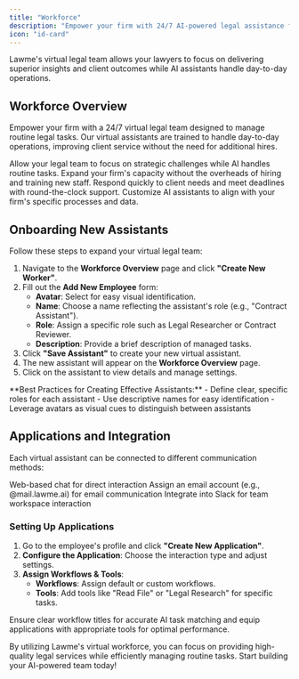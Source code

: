 ```yaml
---
title: "Workforce"
description: "Empower your firm with 24/7 AI-powered legal assistance for routine tasks"
icon: "id-card"
---
```


<Note>
  Lawme's virtual legal team allows your lawyers to focus on delivering superior insights and client outcomes while AI assistants handle day-to-day operations.
</Note>

## Workforce Overview

Empower your firm with a 24/7 virtual legal team designed to manage routine legal tasks. Our virtual assistants are trained to handle day-to-day operations, improving client service without the need for additional hires.

<CardGroup cols={2}>
  <Card title="Free Up Your Lawyers" icon="user-tie">
    Allow your legal team to focus on strategic challenges while AI handles routine tasks.
  </Card>
  <Card title="Cost-Effective Scaling" icon="chart-line">
    Expand your firm's capacity without the overheads of hiring and training new staff.
  </Card>
  <Card title="24/7 Availability" icon="clock">
    Respond quickly to client needs and meet deadlines with round-the-clock support.
  </Card>
  <Card title="Tailored Assistance" icon="sliders">
    Customize AI assistants to align with your firm's specific processes and data.
  </Card>
</CardGroup>

## Onboarding New Assistants

Follow these steps to expand your virtual legal team:

1. Navigate to the **Workforce Overview** page and click **"Create New Worker"**.
2. Fill out the **Add New Employee** form:
   - **Avatar**: Select for easy visual identification.
   - **Name**: Choose a name reflecting the assistant's role (e.g., "Contract Assistant").
   - **Role**: Assign a specific role such as Legal Researcher or Contract Reviewer.
   - **Description**: Provide a brief description of managed tasks.
3. Click **"Save Assistant"** to create your new virtual assistant.
4. The new assistant will appear on the **Workforce Overview** page.
5. Click on the assistant to view details and manage settings.

<Tip>
  **Best Practices for Creating Effective Assistants:**
  - Define clear, specific roles for each assistant
  - Use descriptive names for easy identification
  - Leverage avatars as visual cues to distinguish between assistants
</Tip>

## Applications and Integration

Each virtual assistant can be connected to different communication methods:

<CardGroup cols={3}>
  <Card title="Chat Assistant" icon="comments">
    Web-based chat for direct interaction
  </Card>
  <Card title="Email Integration" icon="envelope">
    Assign an email account (e.g., @mail.lawme.ai) for email communication
  </Card>
  <Card title="Slack Bot" icon="slack">
    Integrate into Slack for team workspace interaction
  </Card>
</CardGroup>

### Setting Up Applications

1. Go to the employee's profile and click **"Create New Application"**.
2. **Configure the Application**: Choose the interaction type and adjust settings.
3. **Assign Workflows & Tools**: 
   - **Workflows**: Assign default or custom workflows.
   - **Tools**: Add tools like "Read File" or "Legal Research" for specific tasks.

<Warning>
  Ensure clear workflow titles for accurate AI task matching and equip applications with appropriate tools for optimal performance.
</Warning>

By utilizing Lawme's virtual workforce, you can focus on providing high-quality legal services while efficiently managing routine tasks. Start building your AI-powered team today!